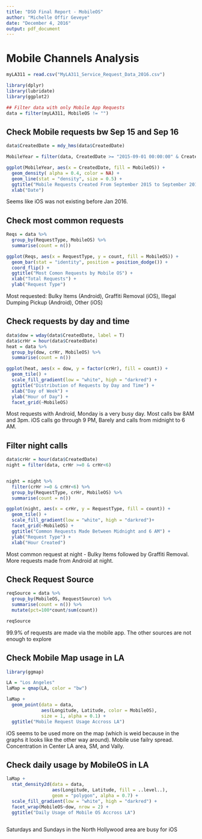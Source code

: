 ```yaml
---
title: "DSO Final Report - MobileOS"
author: "Michelle Offir Geveye"
date: "December 4, 2016"
output: pdf_document
---
```


# Mobile Channels Analysis

```r
myLA311 = read.csv("MyLA311_Service_Request_Data_2016.csv")

library(dplyr)
library(lubridate)
library(ggplot2)

## Filter data with only Mobile App Requests
data = filter(myLA311, MobileOS != "")


```

## Check Mobile requests bw Sep 15 and Sep 16

```r

data$CreatedDate = mdy_hms(data$CreatedDate)

MobileYear = filter(data, CreatedDate >= "2015-09-01 00:00:00" & CreatedDate < "2016-08-31 00:00:00")

ggplot(MobileYear, aes(x = CreatedDate, fill = MobileOS)) + 
  geom_density( alpha = 0.4, color = NA) + 
  geom_line(stat = "density", size = 0.5) +
  ggtitle("Mobile Requests Created From September 2015 to September 2016") +
  xlab("Date") 
```


Seems like iOS was not existing before Jan 2016.

## Check most common requests

```r
Reqs = data %>%
  group_by(RequestType, MobileOS) %>%
  summarise(count = n())

ggplot(Reqs, aes(x = RequestType, y = count, fill = MobileOS)) +
  geom_bar(stat = "identity", position = position_dodge()) +
  coord_flip() +
  ggtitle("Most Comon Requests by Mobile OS") +
  xlab("Total Requests") +
  ylab("Request Type")
```

  
Most requested: Bulky Items (Android), Graffiti Removal (iOS), Illegal Dumping Pickup (Android), Other (iOS)

## Check requests by day and time

```r

data$dow = wday(data$CreatedDate, label = T)
data$crHr = hour(data$CreatedDate)
heat = data %>%
  group_by(dow, crHr, MobileOS) %>%
  summarise(count = n())

ggplot(heat, aes(x = dow, y = factor(crHr), fill = count)) +
  geom_tile() +
  scale_fill_gradient(low = "white", high = "darkred") +
  ggtitle("Distribution of Requests by Day and Time") +
  xlab("Day of Week") +
  ylab("Hour of Day") +
  facet_grid(~MobileOS)
```
Most requests with Android, Monday is a very busy day. Most calls bw 8AM and 3pm. iOS calls go through 9 PM, Barely and calls from midnight to 6 AM.

## Filter night calls

```r
data$crHr = hour(data$CreatedDate)
night = filter(data, crHr >=0 & crHr<6)


night = night %>%
  filter(crHr >=0 & crHr<6) %>%
  group_by(RequestType, crHr, MobileOS) %>%
  summarise(count = n())

ggplot(night, aes(x = crHr, y = RequestType, fill = count)) + 
  geom_tile() + 
  scale_fill_gradient(low = "white", high = "darkred")+
  facet_grid(~MobileOS) +
  ggtitle("Common Requests Made Between Midnight and 6 AM") +
  ylab("Request Type") +
  xlab("Hour Created")
```

Most common request at night - Bulky Items followed by Graffiti Removal. More requests made from Android at night.


## Check Request Source

```r
reqSource = data %>%
  group_by(MobileOS, RequestSource) %>%
  summarise(count = n()) %>%
  mutate(pct=100*count/sum(count))

reqSource
```

99.9% of requests are made via the mobile app. The other sources are not enough to explore

## Check Mobile Map usage in LA

```r

library(ggmap)

LA = "Los Angeles"
laMap = qmap(LA, color = "bw")

laMap +
  geom_point(data = data,
             aes(Longitude, Latitude, color = MobileOS),
             size = 1, alpha = 0.1) +
  ggtitle("Mobile Request Usage Accross LA")


```
iOS seems to be used more on the map (which is weid because in the graphs it looks like the other way around). Mobile use failry spread. Concentration in Center LA area, SM, and Vally.


## Check daily usage by MobileOS in LA

```r

laMap +
  stat_density2d(data = data,
                 aes(Longitude, Latitude, fill = ..level..),
                 geom = "polygon", alpha = 0.7) +
  scale_fill_gradient(low = "white", high = "darkred") +
  facet_wrap(MobileOS~dow, nrow = 2) +
  ggtitle("Daily Usage of Mobile OS Accross LA")



```

Saturdays and Sundays in the North Hollywood area are busy for iOS






